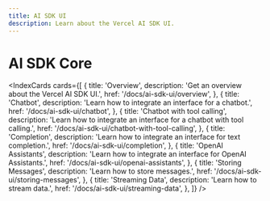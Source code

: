 ```yaml
---
title: AI SDK UI
description: Learn about the Vercel AI SDK UI.
---
```


# AI SDK Core

<IndexCards
  cards={[
    {
      title: 'Overview',
      description: 'Get an overview about the Vercel AI SDK UI.',
      href: '/docs/ai-sdk-ui/overview',
    },
    {
      title: 'Chatbot',
      description: 'Learn how to integrate an interface for a chatbot.',
      href: '/docs/ai-sdk-ui/chatbot',
    },
    {
      title: 'Chatbot with tool calling',
      description:
        'Learn how to integrate an interface for a chatbot with tool calling.',
      href: '/docs/ai-sdk-ui/chatbot-with-tool-calling',
    },
    {
      title: 'Completion',
      description: 'Learn how to integrate an interface for text completion.',
      href: '/docs/ai-sdk-ui/completion',
    },
    {
      title: 'OpenAI Assistants',
      description: 'Learn how to integrate an interface for OpenAI Assistants.',
      href: '/docs/ai-sdk-ui/openai-assistants',
    },
    {
      title: 'Storing Messages',
      description: 'Learn how to store messages.',
      href: '/docs/ai-sdk-ui/storing-messages',
    },
    {
      title: 'Streaming Data',
      description: 'Learn how to stream data.',
      href: '/docs/ai-sdk-ui/streaming-data',
    },
  ]}
/>
